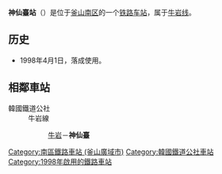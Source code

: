 {{noteTA
|1=zh-hans:神仙台; zh-hant:神仙臺}}
{{unreferenced|time=2014-08-09T13:43:59+00:00}}
{{朝鮮半島車站資訊
|公司色 = #0066b3
|文字色 = 
|站名 = 神仙臺站<br />{{lang|en|Sinseondae}}
|圖片 = Korail0sinseondae.jpg
|pxl = 
|圖片說明 =
|車站編號 =
|前一站 = [[牛岩站|牛岩]]
|前一站距離 =3.7
|後一站距離 =
|後一站 = 
|所屬路線 = [[牛岩线|牛岩线]]
|距離 = 6.1
|起點站 = [[釜山镇站_(韩国铁道公社)|釜山镇]]
|諺文 = 신선대역
|朝鮮漢字 = 神仙臺驛
|文觀部式 =Sinseondae-yeok 
|馬-賴式 =
|副站名 = 
|停站路線數 =
|所屬公司 = [[韩国铁道公社|韩国铁道公社]]
|所在地 =[[釜山|釜山]][[南区_(釜山)|南区]]
|車站構造 = 地面车站
|月台配置 = 
|啟用年月日 =1998年4月1日
|廢站年月日 = 
|上下車人次 =
|統計年度 =
|轉車 = 
|備註 = 
|全寬備註 = 
}}

'''神仙臺站'''（{{kor|諺=신선대역|漢=神仙臺驛|羅=Sinseondae yeok|f=y}}）是位于[[釜山|釜山]][[南区_(釜山)|南区]]的一个[[铁路车站|铁路车站]]，属于[[牛岩线|牛岩线]]。

== 历史 ==
*1998年4月1日，落成使用。

== 相鄰車站 ==
;韓國鐵道公社
:牛岩線
::[[牛岩站|牛岩]]－'''神仙臺'''

{{牛岩线}}

[[Category:南區鐵路車站_(釜山廣域市)|Category:南區鐵路車站 (釜山廣域市)]]
[[Category:韓國鐵道公社車站|Category:韓國鐵道公社車站]]
[[Category:1998年啟用的鐵路車站|Category:1998年啟用的鐵路車站]]